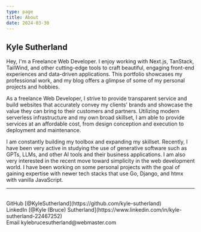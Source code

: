 ```yaml
---
type: page
title: About
date: 2024-03-30
---
```


## Kyle Sutherland

Hey, I'm a Freelance Web Developer. I enjoy working with Next.js, TanStack, TailWind, and other 
cutting-edge tools to craft beautiful, engaging front-end experiences and data-driven applications.
This portfolio showcases my professional work, and my blog offers a glimpse of some of my personal 
projects and hobbies.

As a freelance Web Developer, I strive to provide transparent service and build websites that 
accurately convey my clients' brands and showcase the value they can bring to their customers and 
partners. Utilizing modern serverless infrastructure and my own broad skillset, I am able to 
provide services at an affordable cost, from design conception and execution to deployment and 
maintenance.

I am constantly building my toolbox and expanding my skillset. Recently, I have been very active 
in studying the use of generative software such as GPTs, LLMs, and other AI tools and their 
business applications. I am also very interested in the recent move toward simplicity in the web 
development world. I have been working on some personal projects with the goal of gaining 
expertise with newer tech stacks that use Go, Django, and htmx with vanilla JavaScript.

---

<div>
  <br />
  GitHub [@KyleSutherland](https://github.com/kyle-sutherland)
  <br />
  LinkedIn [@Kyle (Bruce) Sutherland](https://www.linkedin.com/in/kyle-sutherland-22467252)
  <br />
  Email kylebrucesutherland@webmaster.com
</div>
